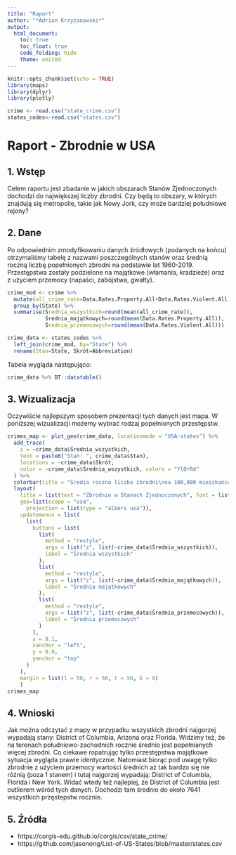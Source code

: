 ---
title: "Raport"
author: "*Adrian Krzyżanowski*"
output: 
  html_document:
    toc: true
    toc_float: true
    code_folding: hide
    theme: united
---

```{r setup, include=FALSE}
knitr::opts_chunk$set(echo = TRUE)
library(maps)
library(dplyr)
library(plotly)

crime <- read.csv("state_crime.csv")
states_codes<-read.csv("states.csv")

```

# **Raport - Zbrodnie w USA**

## 1. Wstęp

Celem raportu jest zbadanie w jakich obszarach Stanów Zjednoczonych dochodzi do największej liczby zbrodni. Czy będą to obszary, w których znajdują się metropolie, takie jak Nowy Jork, czy może bardziej południowe rejony?

## 2. Dane

Po odpowiednim zmodyfikowaniu danych źródłowych (podanych na końcu) otrzymaliśmy tabelę z nazwami poszczególnych stanów oraz średnią roczną liczbę popełnionych zbrodni na podstawie lat 1960-2019. Przestępstwa zostały podzielone na majątkowe (włamania, kradzieże) oraz z użyciem przemocy (napaści, zabójstwa, gwałty).

```{r}
crime_mod <- crime %>% 
  mutate(all_crime_rate=Data.Rates.Property.All+Data.Rates.Violent.All) %>% 
  group_by(State) %>% 
  summarise(Średnia_wszystkich=round(mean(all_crime_rate)),
            Średnia_majątkowych=round(mean(Data.Rates.Property.All)),
            Średnia_przemocowych=round(mean(Data.Rates.Violent.All)))

crime_data <- states_codes %>% 
  left_join(crime_mod, by="State") %>% 
  rename(Stan=State, Skrót=Abbreviation)
```

Tabela wygląda następująco:

```{r, echo=FALSE}
crime_data %>% DT::datatable()
```

## 3. Wizualizacja

Oczywiście najlepszym sposobem prezentacji tych danych jest mapa. W poniższej wizualizacji możemy wybrać rodzaj popełnionych przestępstw. 

```{r}
crimes_map <- plot_geo(crime_data, locationmode = "USA-states") %>% 
  add_trace(
    z = ~crime_data$Średnia_wszystkich, 
    text = paste0("Stan: ", crime_data$Stan),
    locations = ~crime_data$Skrót,
    color = ~crime_data$Średnia_wszystkich, colors = "YlOrRd"
  ) %>% 
  colorbar(title = "Średia roczna liczba zbrodni\nna 100,000 mieszkańców\nw latch 1960-2019") %>%
  layout(
    title = list(text = "Zbrodnie w Stanach Zjednoczonych", font = list(size = 20), x=0.1, y=0.9),
    geo=list(scope = "usa",
      projection = list(type = "albers usa")),
    updatemenus = list(
      list(
        buttons = list(
          list(
            method = "restyle",
            args = list("z", list(~crime_data$Średnia_wszystkich)),
            label = "Średnia wszystkich"
          ),
          list(
            method = "restyle",
            args = list("z", list(~crime_data$Średnia_majątkowych)),
            label = "Średnia majątkowych"
          ),
          list(
            method = "restyle",
            args = list("z", list(~crime_data$Średnia_przemocowych)),
            label = "Średnia przemocowych"
          )
        ),
        x = 0.1,
        xanchor = "left",
        y = 0.9,
        yanchor = "top"
      )
    ),
    margin = list(l = 50, r = 50, t = 50, b = 0)
    )
crimes_map
```

## 4. Wnioski

Jak można odczytać z mapy w przypadku wszystkich zbrodni najgorzej wypadają stany: District of Columbia, Arizona oraz Florida. Widzimy też, że na terenach południowo-zachodnich rocznie średnio jest popełnianych więcej zbrodni. Co ciekawe ropatrując tylko przestępstwa majątkowe sytuacja wygląda prawie identycznie. Natomiast biorąc pod uwagę tylko zbrodnie z użyciem przemocy wartości średnich aż tak bardzo się nie różnią (poza 1 stanem) i tutaj najgorzej wypadają: District of Columbia, Florida i New York. Widać wtedy też najlepiej, że District of Columbia jest outlierem wśród tych danych. Dochodzi tam średnio do około 7641 wszystkich przęstepstw rocznie.

## 5. Źródła

- https://corgis-edu.github.io/corgis/csv/state_crime/
- https://github.com/jasonong/List-of-US-States/blob/master/states.csv


